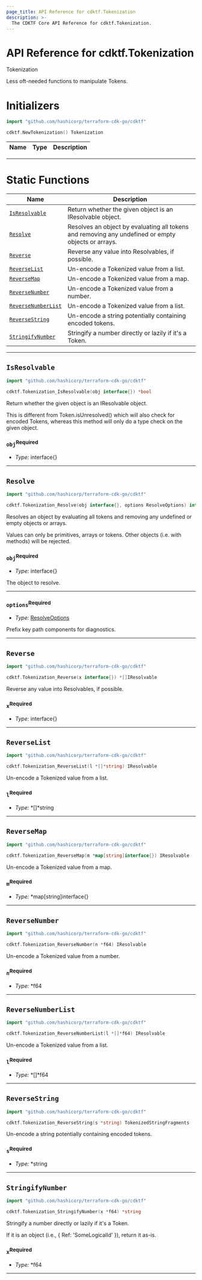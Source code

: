 ```yaml
---
page_title: API Reference for cdktf.Tokenization
description: >-
  The CDKTF Core API Reference for cdktf.Tokenization.
---
```


<!-- This file is generated through yarn generate-docs -->

# API Reference for cdktf.Tokenization

   Tokenization <a name="Tokenization" id="cdktf.Tokenization"></a>
  
  Less oft-needed functions to manipulate Tokens.
  
  # Initializers <a name="Initializers" id="cdktf.Tokenization.Initializer"></a>
  
  ```go
  import "github.com/hashicorp/terraform-cdk-go/cdktf"
  
  cdktf.NewTokenization() Tokenization
  ```
  
  | **Name** | **Type** | **Description** |
  | --- | --- | --- |
  
  ---
  
  
  # Static Functions <a name="Static Functions" id="Static Functions"></a>
  
  | **Name** | **Description** |
  | --- | --- |
  | <code><a href="#cdktf.Tokenization.isResolvable">IsResolvable</a></code> | Return whether the given object is an IResolvable object. |
  | <code><a href="#cdktf.Tokenization.resolve">Resolve</a></code> | Resolves an object by evaluating all tokens and removing any undefined or empty objects or arrays. |
  | <code><a href="#cdktf.Tokenization.reverse">Reverse</a></code> | Reverse any value into Resolvables, if possible. |
  | <code><a href="#cdktf.Tokenization.reverseList">ReverseList</a></code> | Un-encode a Tokenized value from a list. |
  | <code><a href="#cdktf.Tokenization.reverseMap">ReverseMap</a></code> | Un-encode a Tokenized value from a map. |
  | <code><a href="#cdktf.Tokenization.reverseNumber">ReverseNumber</a></code> | Un-encode a Tokenized value from a number. |
  | <code><a href="#cdktf.Tokenization.reverseNumberList">ReverseNumberList</a></code> | Un-encode a Tokenized value from a list. |
  | <code><a href="#cdktf.Tokenization.reverseString">ReverseString</a></code> | Un-encode a string potentially containing encoded tokens. |
  | <code><a href="#cdktf.Tokenization.stringifyNumber">StringifyNumber</a></code> | Stringify a number directly or lazily if it's a Token. |
  
  ---
  
  ## `IsResolvable` <a name="IsResolvable" id="cdktf.Tokenization.isResolvable"></a>
  
  ```go
  import "github.com/hashicorp/terraform-cdk-go/cdktf"
  
  cdktf.Tokenization_IsResolvable(obj interface{}) *bool
  ```
  
  Return whether the given object is an IResolvable object.
  
  This is different from Token.isUnresolved() which will also check for
  encoded Tokens, whereas this method will only do a type check on the given
  object.
  
  ### `obj`<sup>Required</sup> <a name="obj" id="cdktf.Tokenization.isResolvable.parameter.obj"></a>
  
  - *Type:* interface{}
  
  ---
  
  ## `Resolve` <a name="Resolve" id="cdktf.Tokenization.resolve"></a>
  
  ```go
  import "github.com/hashicorp/terraform-cdk-go/cdktf"
  
  cdktf.Tokenization_Resolve(obj interface{}, options ResolveOptions) interface{}
  ```
  
  Resolves an object by evaluating all tokens and removing any undefined or empty objects or arrays.
  
  Values can only be primitives, arrays or tokens. Other objects (i.e. with methods) will be rejected.
  
  ### `obj`<sup>Required</sup> <a name="obj" id="cdktf.Tokenization.resolve.parameter.obj"></a>
  
  - *Type:* interface{}
  
  The object to resolve.
  
  ---
  
  ### `options`<sup>Required</sup> <a name="options" id="cdktf.Tokenization.resolve.parameter.options"></a>
  
  - *Type:* <a href="#cdktf.ResolveOptions">ResolveOptions</a>
  
  Prefix key path components for diagnostics.
  
  ---
  
  ## `Reverse` <a name="Reverse" id="cdktf.Tokenization.reverse"></a>
  
  ```go
  import "github.com/hashicorp/terraform-cdk-go/cdktf"
  
  cdktf.Tokenization_Reverse(x interface{}) *[]IResolvable
  ```
  
  Reverse any value into Resolvables, if possible.
  
  ### `x`<sup>Required</sup> <a name="x" id="cdktf.Tokenization.reverse.parameter.x"></a>
  
  - *Type:* interface{}
  
  ---
  
  ## `ReverseList` <a name="ReverseList" id="cdktf.Tokenization.reverseList"></a>
  
  ```go
  import "github.com/hashicorp/terraform-cdk-go/cdktf"
  
  cdktf.Tokenization_ReverseList(l *[]*string) IResolvable
  ```
  
  Un-encode a Tokenized value from a list.
  
  ### `l`<sup>Required</sup> <a name="l" id="cdktf.Tokenization.reverseList.parameter.l"></a>
  
  - *Type:* *[]*string
  
  ---
  
  ## `ReverseMap` <a name="ReverseMap" id="cdktf.Tokenization.reverseMap"></a>
  
  ```go
  import "github.com/hashicorp/terraform-cdk-go/cdktf"
  
  cdktf.Tokenization_ReverseMap(m *map[string]interface{}) IResolvable
  ```
  
  Un-encode a Tokenized value from a map.
  
  ### `m`<sup>Required</sup> <a name="m" id="cdktf.Tokenization.reverseMap.parameter.m"></a>
  
  - *Type:* *map[string]interface{}
  
  ---
  
  ## `ReverseNumber` <a name="ReverseNumber" id="cdktf.Tokenization.reverseNumber"></a>
  
  ```go
  import "github.com/hashicorp/terraform-cdk-go/cdktf"
  
  cdktf.Tokenization_ReverseNumber(n *f64) IResolvable
  ```
  
  Un-encode a Tokenized value from a number.
  
  ### `n`<sup>Required</sup> <a name="n" id="cdktf.Tokenization.reverseNumber.parameter.n"></a>
  
  - *Type:* *f64
  
  ---
  
  ## `ReverseNumberList` <a name="ReverseNumberList" id="cdktf.Tokenization.reverseNumberList"></a>
  
  ```go
  import "github.com/hashicorp/terraform-cdk-go/cdktf"
  
  cdktf.Tokenization_ReverseNumberList(l *[]*f64) IResolvable
  ```
  
  Un-encode a Tokenized value from a list.
  
  ### `l`<sup>Required</sup> <a name="l" id="cdktf.Tokenization.reverseNumberList.parameter.l"></a>
  
  - *Type:* *[]*f64
  
  ---
  
  ## `ReverseString` <a name="ReverseString" id="cdktf.Tokenization.reverseString"></a>
  
  ```go
  import "github.com/hashicorp/terraform-cdk-go/cdktf"
  
  cdktf.Tokenization_ReverseString(s *string) TokenizedStringFragments
  ```
  
  Un-encode a string potentially containing encoded tokens.
  
  ### `s`<sup>Required</sup> <a name="s" id="cdktf.Tokenization.reverseString.parameter.s"></a>
  
  - *Type:* *string
  
  ---
  
  ## `StringifyNumber` <a name="StringifyNumber" id="cdktf.Tokenization.stringifyNumber"></a>
  
  ```go
  import "github.com/hashicorp/terraform-cdk-go/cdktf"
  
  cdktf.Tokenization_StringifyNumber(x *f64) *string
  ```
  
  Stringify a number directly or lazily if it's a Token.
  
  If it is an object (i.e., { Ref: 'SomeLogicalId' }), return it as-is.
  
  ### `x`<sup>Required</sup> <a name="x" id="cdktf.Tokenization.stringifyNumber.parameter.x"></a>
  
  - *Type:* *f64
  
  ---
  
  
  
